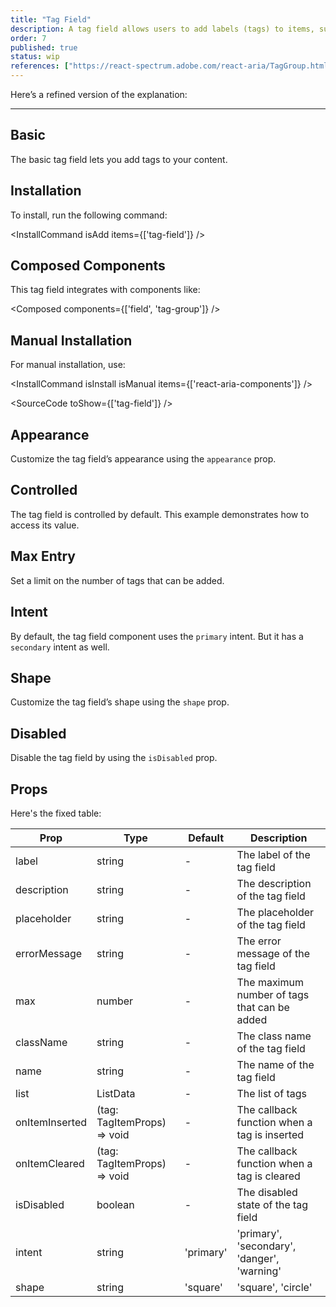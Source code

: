 ```yaml
---
title: "Tag Field"
description: A tag field allows users to add labels (tags) to items, such as articles, to categorize them. Users can type and select tags from a list, and new tags can be created if needed.
order: 7
published: true
status: wip
references: ["https://react-spectrum.adobe.com/react-aria/TagGroup.html#props"]
---
```


Here’s a refined version of the explanation:

---

## Basic

The basic tag field lets you add tags to your content.

<How minW72 toUse="forms/tag-field-demo" />

## Installation

To install, run the following command:

<InstallCommand isAdd items={['tag-field']} />

## Composed Components

This tag field integrates with components like:

<Composed components={['field', 'tag-group']} />

## Manual Installation

For manual installation, use:

<InstallCommand isInstall isManual items={['react-aria-components']} />

<SourceCode toShow={['tag-field']} />

## Appearance

Customize the tag field’s appearance using the `appearance` prop.

<How isCenter={false} withNoPadding toUse="forms/tag-field-appearance-demo" />

## Controlled

The tag field is controlled by default. This example demonstrates how to access its value.

<How toUse="forms/tag-field-controlled-demo" />

## Max Entry

Set a limit on the number of tags that can be added.

<How toUse="forms/tag-field-max-demo" />

## Intent

By default, the tag field component uses the `primary` intent. But it has a `secondary` intent as well.

<How minW72 toUse="forms/tag-field-intent-demo" />

## Shape

Customize the tag field’s shape using the `shape` prop.

<How minW72 toUse="forms/tag-field-shape-demo" />


## Disabled

Disable the tag field by using the `isDisabled` prop.

<How toUse="forms/tag-field-disabled-demo" />

## Props
Here's the fixed table:

| Prop           | Type                        | Default   | Description                                  |
|----------------|-----------------------------|-----------|----------------------------------------------|
| label          | string                      | -         | The label of the tag field                   |
| description    | string                      | -         | The description of the tag field             |
| placeholder    | string                      | -         | The placeholder of the tag field             |
| errorMessage   | string                      | -         | The error message of the tag field           |
| max            | number                      | -         | The maximum number of tags that can be added |
| className      | string                      | -         | The class name of the tag field              |
| name           | string                      | -         | The name of the tag field                    |
| list           | ListData                    | -         | The list of tags                             |
| onItemInserted | (tag: TagItemProps) => void | -         | The callback function when a tag is inserted |
| onItemCleared  | (tag: TagItemProps) => void | -         | The callback function when a tag is cleared  |
| isDisabled     | boolean                     | -         | The disabled state of the tag field          |
| intent         | string                      | 'primary' | 'primary', 'secondary', 'danger', 'warning'  |
| shape          | string                      | 'square'  | 'square', 'circle'                           |
